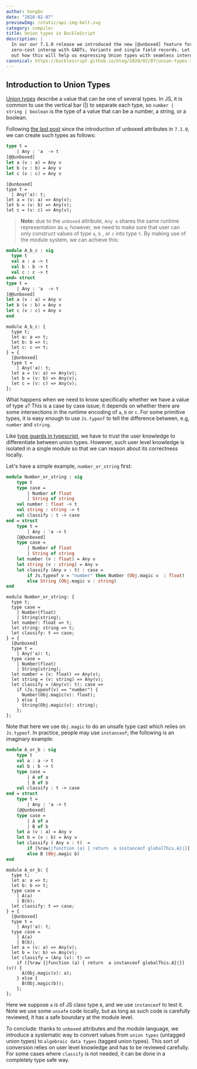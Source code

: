 ```yaml
---
author: hongbo
date: "2020-02-07" 
previewImg: /static/api-img-belt.svg
category: compiler
title: Union types in BuckleScript
description: |
  In our our 7.1.0 release we introduced the new [@unboxed] feature for better
  zero-cost interop with GADTs, Variants and single field records. Let's find
  out how this will help us expressing Union types with seamless interop!
canonical: https://bucklescript.github.io/blog/2020/02/07/union-types-in-bucklescript
---
```


## Introduction to Union Types

[Union
types](https://www.typescriptlang.org/docs/handbook/advanced-types.html#union-types)
describe a value that can be one of several types. In JS, it is common to use
the vertical bar (|) to separate each type, so `number | string | boolean`  is
the type of a value that can be a number, a string, or a boolean.


Following [the last
post](https://bucklescript.github.io/blog/2019/12/20/release-7-02) since the
introduction of unboxed attributes in `7.1.0`, we can create such types as
follows:

```ocaml
type t = 
    | Any : 'a  -> t 
[@@unboxed]    
let a (v : a) = Any v
let b (v : b) = Any v
let c (v : c) = Any v
```
```reason
[@unboxed]
type t =
  | Any('a): t;
let a = (v: a) => Any(v);
let b = (v: b) => Any(v);
let c = (v: c) => Any(v);
```
> **Note:** due to the `unboxed` attribute, `Any a` shares the same runtime
> representation as `a`; however, we need to make sure that user can only
> construct values of type `a`, `b` , or `c` into type `t`. By making use of the
> module system, we can achieve this:

```ocaml
module A_b_c : sig 
  type t 
  val a : a -> t 
  val b : b -> t 
  val c : c -> t   
end= struct 
type t = 
    | Any : 'a  -> t 
[@@unboxed]    
let a (v : a) = Any v
let b (v : b) = Any v
let c (v : c) = Any v
end
```

```reason
module A_b_c: {
  type t;
  let a: a => t;
  let b: b => t;
  let c: c => t;
} = {
  [@unboxed]
  type t =
    | Any('a): t;  
  let a = (v: a) => Any(v);
  let b = (v: b) => Any(v);
  let c = (v: c) => Any(v);
};
```
<!-- Union types are useful for modeling situations when values can overlap in the types they can take on.  -->
What happens when we need to know specifically whether we have a value of type `a`? This is a case by case issue; it depends on whether there are some intersections in the runtime encoding of `a`, `b` or `c`. For some primitive types, it is easy enough to use `Js.typeof` to tell the difference between, e.g, `number` and `string`. 

Like [type guards in typescript](https://www.typescriptlang.org/docs/handbook/advanced-types.html#type-guards-and-differentiating-types), we have to trust the user knowledge to differentiate between union types. However, such user level knowledge is isolated in a single module so that we can reason about its correctness locally.

Let's have a simple example, `number_or_string` first:

```ocaml
module Number_or_string : sig 
    type t 
    type case = 
        | Number of float 
        | String of string
    val number : float -> t 
    val string : string -> t 
    val classify : t -> case             
end = struct 
    type t = 
        | Any : 'a -> t 
    [@@unboxed]     
    type case = 
        | Number of float 
        | String of string
    let number (v : float) = Any v 
    let string (v : string) = Any v     
    let classify (Any v : t) : case = 
        if Js.typeof v = "number" then Number (Obj.magic v  : float)
        else String (Obj.magic v : string)
end
```
```reason
module Number_or_string: {
  type t;
  type case =
    | Number(float)
    | String(string);
  let number: float => t;
  let string: string => t;
  let classify: t => case;
} = {
  [@unboxed]
  type t =
    | Any('a): t;
  type case =
    | Number(float)
    | String(string);
  let number = (v: float) => Any(v);
  let string = (v: string) => Any(v);
  let classify = (Any(v): t): case =>
    if (Js.typeof(v) == "number") {
      Number(Obj.magic(v): float);
    } else {
      String(Obj.magic(v): string);
    };
};
```
Note that here we use `Obj.magic` to do an unsafe type cast which relies on `Js.typeof`. In practice, people may use `instanceof`; the following is an imaginary example:

```ocaml
module A_or_b : sig 
    type t 
    val a : a -> t 
    val b : b -> t 
    type case = 
        | A of a 
        | B of b 
    val classify : t -> case
end = struct
    type t = 
        | Any : 'a -> t
    [@@unboxed]   
    type case = 
        | A of a 
        | B of b 
    let a (v : a) = Any v 
    let b = (v : b) = Any v
    let classify ( Any v : t)  = 
        if [%raw{|function (a) { return  a instanceof globalThis.A}|}] v then A (Obj.magic v : a)
        else B (Obj.magic b)
end
```
```reason
module A_or_b: {
  type t;
  let a: a => t;
  let b: b => t;
  type case =
    | A(a)
    | B(b);
  let classify: t => case;
} = {
  [@unboxed]
  type t =
    | Any('a): t;
  type case =
    | A(a)
    | B(b);
  let a = (v: a) => Any(v);
  let b = (v: b) => Any(v);
  let classify = (Any (v): t) =>
    if ([%raw {|function (a) { return  a instanceof globalThis.A}|}](v)) {
      A(Obj.magic(v): a);
    } else {
      B(Obj.magic(b));
    };
};
```
Here we suppose `a` is of JS class type `A`, and we use `instanceof` to test it. Note we use some `unsafe` code locally, but as long as such code is carefully reviewed, it has a safe boundary at the module level.


To conclude: thanks to `unboxed` attributes and the module language, we introduce a systematic way to convert values from `union types` (untagged union types) to `algebraic data types` (tagged union types). This sort of conversion relies on user level knowledge and has to be reviewed carefully. For some cases where `classify` is not needed, it can be done in a completely type safe way.
